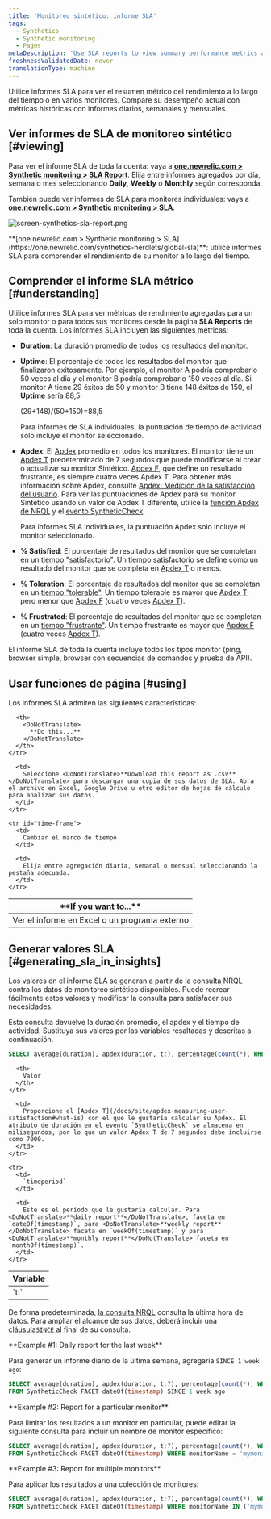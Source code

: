 ```yaml
---
title: 'Monitoreo sintético: informe SLA'
tags:
  - Synthetics
  - Synthetic monitoring
  - Pages
metaDescription: 'Use SLA reports to view summary performance metrics across all your monitors, and to compare your current performance to historical metrics.'
freshnessValidatedDate: never
translationType: machine
---
```



Utilice informes SLA para ver el resumen métrico del rendimiento a lo largo del tiempo o en varios monitores. Compare su desempeño actual con métricas históricas con informes diarios, semanales y mensuales.

## Ver informes de SLA de monitoreo sintético [#viewing]

Para ver el informe SLA de toda la cuenta: vaya a <DoNotTranslate>**[one.newrelic.com > Synthetic monitoring > SLA Report](https://one.newrelic.com/synthetics-nerdlets/global-sla)**</DoNotTranslate>. Elija entre informes agregados por día, semana o mes seleccionando <DoNotTranslate>**Daily**</DoNotTranslate>, <DoNotTranslate>**Weekly**</DoNotTranslate> o <DoNotTranslate>**Monthly**</DoNotTranslate> según corresponda.

También puede ver informes de SLA para monitores individuales: vaya a <DoNotTranslate>**[one.newrelic.com > Synthetic monitoring > SLA](https://one.newrelic.com/synthetics-nerdlets/global-sla)**</DoNotTranslate>.

<img
  title="screen-synthetics-sla-report.png"
  alt="screen-synthetics-sla-report.png"
  src={syntheticSLAReport}
/>

<figcaption>
  <DoNotTranslate>**[one.newrelic.com > Synthetic monitoring > SLA](https://one.newrelic.com/synthetics-nerdlets/global-sla)**</DoNotTranslate>: utilice informes SLA para comprender el rendimiento de su monitor a lo largo del tiempo.
</figcaption>

## Comprender el informe SLA métrico [#understanding]

Utilice informes SLA para ver métricas de rendimiento agregadas para un solo monitor o para todos sus monitores desde la página <DoNotTranslate>**SLA Reports**</DoNotTranslate> de toda la cuenta. Los informes SLA incluyen las siguientes métricas:

* <DoNotTranslate>**Duration**</DoNotTranslate>: La duración promedio de todos los resultados del monitor.

* <DoNotTranslate>**Uptime**</DoNotTranslate>: El porcentaje de todos los resultados del monitor que finalizaron exitosamente. Por ejemplo, el monitor A podría comprobarlo 50 veces al día y el monitor B podría comprobarlo 150 veces al día. Si monitor A tiene 29 éxitos de 50 y monitor B tiene 148 éxitos de 150, el <DoNotTranslate>**Uptime**</DoNotTranslate> sería 88,5:

  (29+148)/(50+150)=88,5

  Para informes de SLA individuales, la puntuación de tiempo de actividad solo incluye el monitor seleccionado.

* <DoNotTranslate>**Apdex**</DoNotTranslate>: El [Apdex](/docs/apm/new-relic-apm/apdex/apdex-measuring-user-satisfaction) promedio en todos los monitores. El monitor tiene un [Apdex T](/docs/apm/new-relic-apm/getting-started/glossary#apdex_t) predeterminado de 7 segundos que puede modificarse al crear o actualizar su monitor Sintético. [Apdex F](/docs/apm/new-relic-apm/getting-started/glossary#apdex_f), que define un resultado frustrante, es siempre cuatro veces Apdex T. Para obtener más información sobre Apdex, consulte [Apdex: Medición de la satisfacción del usuario](/docs/apm/new-relic-apm/apdex/apdex-measuring-user-satisfaction). Para ver las puntuaciones de Apdex para su monitor Sintético usando un valor de Apdex T diferente, utilice la [función Apdex de NRQL](/docs/query-your-data/nrql-new-relic-query-language/get-started/nrql-syntax-clauses-functions/#func-apdex) y el [evento SyntheticCheck](/attribute-dictionary/?event=SyntheticCheck).

  Para informes SLA individuales, la puntuación Apdex solo incluye el monitor seleccionado.

* <DoNotTranslate>**% Satisfied**</DoNotTranslate>: El porcentaje de resultados del monitor que se completan en un [tiempo "satisfactorio"](/docs/apm/new-relic-apm/apdex/apdex-measuring-user-satisfaction#bullet-satisfied). Un tiempo satisfactorio se define como un resultado del monitor que se completa en [Apdex T](/docs/apm/new-relic-apm/getting-started/glossary#apdex_t) o menos.

* <DoNotTranslate>**% Toleration**</DoNotTranslate>: El porcentaje de resultados del monitor que se completan en un [tiempo "tolerable"](/docs/apm/new-relic-apm/apdex/apdex-measuring-user-satisfaction#bullet-tolerating). Un tiempo tolerable es mayor que [Apdex T](/docs/apm/new-relic-apm/getting-started/glossary#apdex_t), pero menor que [Apdex F](/docs/apm/new-relic-apm/getting-started/glossary#apdex_f) (cuatro veces [Apdex T](/docs/apm/new-relic-apm/getting-started/glossary#apdex_t)).

* <DoNotTranslate>**% Frustrated**</DoNotTranslate>: El porcentaje de resultados del monitor que se completan en un [tiempo "frustrante"](/docs/apm/new-relic-apm/apdex/apdex-measuring-user-satisfaction#bullet-tolerating). Un tiempo frustrante es mayor que [Apdex F](/docs/apm/new-relic-apm/getting-started/glossary#apdex_f) (cuatro veces [Apdex T](/docs/apm/new-relic-apm/getting-started/glossary#apdex_t)).

El informe SLA de toda la cuenta incluye todos los tipos monitor (ping, browser simple, browser con secuencias de comandos y prueba de API).

## Usar funciones de página [#using]

Los informes SLA admiten las siguientes características:

<table>
  <thead>
    <tr>
      <th width={200}>
        <DoNotTranslate>
          **If you want to...**
        </DoNotTranslate>
      </th>

      <th>
        <DoNotTranslate>
          **Do this...**
        </DoNotTranslate>
      </th>
    </tr>
  </thead>

  <tbody>
    <tr id="download-report">
      <td>
        Ver el informe en Excel o un programa externo
      </td>

      <td>
        Seleccione <DoNotTranslate>**Download this report as .csv**</DoNotTranslate> para descargar una copia de sus datos de SLA. Abra el archivo en Excel, Google Drive u otro editor de hojas de cálculo para analizar sus datos.
      </td>
    </tr>

    <tr id="time-frame">
      <td>
        Cambiar el marco de tiempo
      </td>

      <td>
        Elija entre agregación diaria, semanal o mensual seleccionando la pestaña adecuada.
      </td>
    </tr>
  </tbody>
</table>

## Generar valores SLA [#generating_sla_in_insights]

Los valores en el informe SLA se generan a partir de la consulta NRQL contra los datos de monitoreo sintético disponibles. Puede recrear fácilmente estos valores y modificar la consulta para satisfacer sus necesidades.

Esta consulta devuelve la duración promedio, el apdex y el tiempo de actividad. Sustituya sus valores por las variables resaltadas y descritas a continuación.

```sql
SELECT average(duration), apdex(duration, t:), percentage(count(*), WHERE result='SUCCESS') FROM SyntheticCheck FACET timeperiod
```

<table>
  <thead>
    <tr>
      <th width={200}>
        Variable
      </th>

      <th>
        Valor
      </th>
    </tr>
  </thead>

  <tbody>
    <tr>
      <td>
        `t:`
      </td>

      <td>
        Proporcione el [Apdex T](/docs/site/apdex-measuring-user-satisfaction#what-is) con el que le gustaría calcular su Apdex. El atributo de duración en el evento `SyntheticCheck` se almacena en milisegundos, por lo que un valor Apdex T de 7 segundos debe incluirse como 7000.
      </td>
    </tr>

    <tr>
      <td>
        `timeperiod`
      </td>

      <td>
        Este es el período que le gustaría calcular. Para <DoNotTranslate>**daily report**</DoNotTranslate>, faceta en `dateOf(timestamp)`, para <DoNotTranslate>**weekly report**</DoNotTranslate> faceta en `weekOf(timestamp)` y para <DoNotTranslate>**monthly report**</DoNotTranslate> faceta en `monthOf(timestamp)`.
      </td>
    </tr>
  </tbody>
</table>

De forma predeterminada, [la consulta NRQL](/docs/query-your-data/nrql-new-relic-query-language/get-started/introduction-nrql-new-relics-query-language) consulta la última hora de datos. Para ampliar el alcance de sus datos, deberá incluir una [cláusula`SINCE` ](/docs/insights/new-relic-insights/using-new-relic-query-language/nrql-reference#sel-since)al final de su consulta.

<DoNotTranslate>
  **Example #1: Daily report for the last week**
</DoNotTranslate>

Para generar un informe diario de la última semana, agregaría `SINCE 1 week ago`:

```sql
SELECT average(duration), apdex(duration, t:7), percentage(count(*), WHERE result='SUCCESS') 
FROM SyntheticCheck FACET dateOf(timestamp) SINCE 1 week ago
```

<DoNotTranslate>
  **Example #2: Report for a particular monitor**
</DoNotTranslate>

Para limitar los resultados a un monitor en particular, puede editar la siguiente consulta para incluir un nombre de monitor específico:

```sql
SELECT average(duration), apdex(duration, t:7), percentage(count(*), WHERE result='SUCCESS') 
FROM SyntheticCheck FACET dateOf(timestamp) WHERE monitorName = 'mymonitor1'
```

<DoNotTranslate>
  **Example #3: Report for multiple monitors**
</DoNotTranslate>

Para aplicar los resultados a una colección de monitores:

```sql
SELECT average(duration), apdex(duration, t:7), percentage(count(*), WHERE result='SUCCESS') 
FROM SyntheticCheck FACET dateOf(timestamp) WHERE monitorName IN ('mymonitor1', 'mymonitor2', 'mymonitor3')
```
